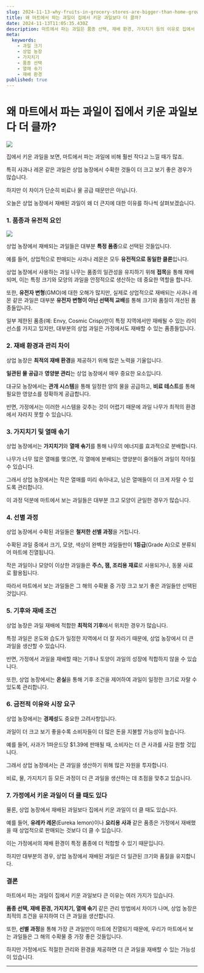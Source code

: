 ```yaml
---
slug: 2024-11-13-why-fruits-in-grocery-stores-are-bigger-than-home-grown-fruits
title: 왜 마트에서 파는 과일이 집에서 키운 과일보다 더 클까?
date: 2024-11-13T11:05:35.430Z
description: 마트에서 파는 과일은 품종 선택, 재배 환경, 가지치기 등의 이유로 집에서 키운 과일보다 더 크게 자랍니다. 상업 농장의 관리와 선별 과정이 과일 크기에 큰 영향을 미칩니다.
meta:
  keywords:
    - 과일 크기
    - 상업 농장
    - 가지치기
    - 품종 선택
    - 열매 솎기
    - 재배 환경
published: true
---
```


# 왜 마트에서 파는 과일이 집에서 키운 과일보다 더 클까?

![](https://blogger.googleusercontent.com/img/a/AVvXsEjE5L4fCLv4io5cV9Mkmv1Zl2uTTcSQqHsyIvtW3i0aBFKpWQqpYaDzimtJXmfDpe6BoRtIASliYyTmJf34o0OLGdWeEx08jYbCXRlCOZR4_ZZVnVES8tOhIsRO5wFh_dMXHREnJlYk6d95FaPry4mPeLrao489mKrLByNBblWAlKymMHmRHA0upZwpBUE)

집에서 키운 과일을 보면, 마트에서 파는 과일에 비해 훨씬 작다고 느낄 때가 많죠.

특히 사과나 레몬 같은 과일은 상업 농장에서 수확한 것들이 더 크고 보기 좋은 경우가 많습니다.

하지만 이 차이가 단순히 비료나 물 공급 때문만은 아닙니다.

오늘은 상업 농장에서 재배된 과일이 왜 더 큰지에 대한 이유를 하나씩 살펴보겠습니다.

### 1. **품종과 유전적 요인**

![](https://blogger.googleusercontent.com/img/a/AVvXsEgf1h6nD0JZANATz_jpY8nFSyFQTrvcK6_7CQJiEaUsekmLmUJVOIHOKSlpAfs3zJhUC0Tkh8EaxKW0XqYEKdMqbvbhRx2cYeLEgOtZHWYjv0a6HKlf6lkKjNAx5enbw4MC-SFK2HIrTI2L3aRHzkWjEx8F4haR0O4T33KhP6XGWt5tI8OlJ8Rfasmx3Ck)

상업 농장에서 재배되는 과일들은 대부분 **특정 품종**으로 선택된 것들입니다.

예를 들어, 상업적으로 판매되는 사과나 레몬은 모두 **유전적으로 동일한 클론**입니다.

상업 농장에서 사용하는 과일 나무는 품종의 일관성을 유지하기 위해 **접목**을 통해 재배되며, 이는 특정 크기와 모양의 과일을 안정적으로 생산하는 데 중요한 역할을 합니다.

또한, **유전자 변형**(GMO)에 대한 오해가 많지만, 실제로 상업적으로 재배되는 사과나 레몬 같은 과일은 대부분 **유전자 변형이 아닌 선택적 교배**를 통해 크기와 품질이 개선된 품종들입니다.

일부 제한된 품종(예: Envy, Cosmic Crisp)만이 특정 지역에서만 재배될 수 있는 라이선스를 가지고 있지만, 대부분의 상업 과일은 가정에서도 재배할 수 있는 품종들입니다.

### 2. **재배 환경과 관리 차이**

상업 농장은 **최적의 재배 환경**을 제공하기 위해 많은 노력을 기울입니다.

**일관된 물 공급**과 **영양분 관리**는 상업 농장에서 매우 중요한 요소입니다.

대규모 농장에서는 **관개 시스템**을 통해 일정한 양의 물을 공급하고, **비료 테스트**를 통해 필요한 영양소를 정확하게 공급합니다.

반면, 가정에서는 이러한 시스템을 갖추는 것이 어렵기 때문에 과일 나무가 최적의 환경에서 자라지 못할 수 있습니다.

### 3. **가지치기 및 열매 솎기**

상업 농장에서는 **가지치기**와 **열매 솎기**를 통해 나무의 에너지를 효과적으로 분배합니다.

나무가 너무 많은 열매를 맺으면, 각 열매에 분배되는 영양분이 줄어들어 과일이 작아질 수 있습니다.

그래서 상업 농장에서는 작은 열매를 미리 솎아내고, 남은 열매들이 더 크게 자랄 수 있도록 관리합니다.

이 과정 덕분에 마트에서 보는 과일들은 대부분 크고 모양이 균일한 경우가 많습니다.

### 4. **선별 과정**

상업 농장에서 수확된 과일들은 **철저한 선별 과정**을 거칩니다.

수확된 과일 중에서 크기, 모양, 색상이 완벽한 과일들만이 **1등급**(Grade A)으로 분류되어 마트에 진열됩니다.

작은 과일이나 모양이 이상한 과일들은 **주스, 잼, 조리용 재료**로 사용되거나, 동물 사료로 활용됩니다.

따라서 마트에서 보는 과일들은 그 해의 수확물 중 가장 크고 보기 좋은 과일들만 선택된 것입니다.

### 5. **기후와 재배 조건**

상업 농장은 과일 재배에 적합한 **최적의 기후**에서 위치한 경우가 많습니다.

특정 과일은 온도와 습도가 일정한 지역에서 더 잘 자라기 때문에, 상업 농장에서 더 큰 과일을 생산할 수 있습니다.

반면, 가정에서 과일을 재배할 때는 기후나 토양이 과일의 성장에 적합하지 않을 수 있습니다.

또한, 상업 농장에서는 **온실**을 통해 기후 조건을 제어하여 과일이 일정한 크기로 자랄 수 있도록 관리합니다.

### 6. **금전적 이유와 시장 요구**

상업 농장에서는 **경제성**도 중요한 고려사항입니다.

과일이 더 크고 보기 좋을수록 소비자들이 더 많은 돈을 지불할 가능성이 높습니다.

예를 들어, 사과가 1파운드당 $1.39에 판매될 때, 소비자는 더 큰 사과를 사길 원할 것입니다.

그래서 상업 농장에서는 큰 과일을 생산하기 위해 많은 자원을 투자합니다.

비료, 물, 가지치기 등 모든 과정이 더 큰 과일을 생산하는 데 초점을 맞추고 있습니다.

### 7. **가정에서 키운 과일이 더 클 때도 있다**

물론, 상업 농장에서 재배된 과일보다 집에서 키운 과일이 더 클 때도 있습니다.

예를 들어, **유레카 레몬**(Eureka lemon)이나 **요리용 사과** 같은 품종은 가정에서 재배했을 때 상업적으로 판매되는 것보다 더 클 수 있습니다.

이는 가정에서의 재배 환경이 특정 품종에 더 적합할 수 있기 때문입니다.

하지만 대부분의 경우, 상업 농장에서 재배된 과일은 더 일관된 크기와 품질을 유지합니다.

### 결론

마트에서 파는 과일이 집에서 키운 과일보다 큰 이유는 여러 가지가 있습니다.

**품종 선택, 재배 환경, 가지치기, 열매 솎기** 같은 관리 방법에서 차이가 나며, 상업 농장은 최적의 조건을 유지하여 더 큰 과일을 생산합니다.

또한, **선별 과정**을 통해 가장 큰 과일만이 마트에 진열되기 때문에, 우리가 마트에서 보는 과일들은 그 해의 수확물 중 가장 좋은 것들입니다.

하지만 가정에서도 적절한 관리와 환경을 제공하면 더 큰 과일을 재배할 수 있는 가능성이 있습니다.

---

